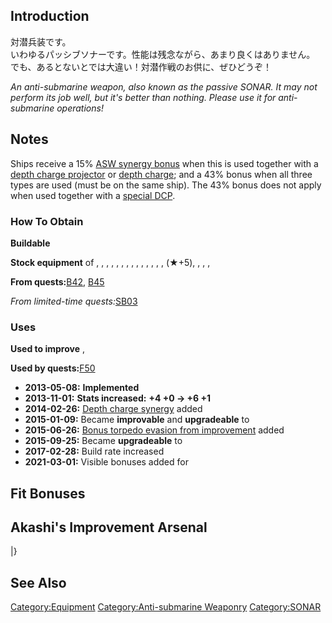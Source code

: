 {{EquipmentInfo|46}}

==Introduction==
対潜兵装です。<br>
いわゆるパッシブソナーです。性能は残念ながら、あまり良くはありません。<br>
でも、あるとないとでは大違い！対潜作戦のお供に、ぜひどうぞ！

''An anti-submarine weapon, also known as the passive SONAR. It may not perform its job well, but it's better than nothing. Please use it for anti-submarine operations!''

==Notes==
Ships receive a 15% [[Damage Calculations#Anti-Submarine Warfare|ASW synergy bonus]] when this is used together with a [[:Category:Depth Charge Projectors|depth charge projector]] or [[:Category:Depth Charges|depth charge]]; and a 43% bonus when all three types are used (must be on the same ship). The 43% bonus does not apply when used together with a [[:Category:Special Depth Charge Projectors|special DCP]].

<div class="mw-collapsible"><h3>How To Obtain</h3>
<div class="mw-collapsible-content">
'''Buildable'''

'''Stock equipment''' of {{Ship/Link|Asashimo}}, {{Ship/Link|Fukae Kai}}, {{Ship/Link|Hatakaze Kai}}, {{Ship/Link|Hayanami Kai}}, {{Ship/Link|Hiburi Kai}}, {{Ship/Link|Hirato Kai}}, {{Ship/Link|Katori Kai}}, {{Ship/Link|Kishinami Kai}}, {{Ship/Link|Matsukaze Kai}}, {{Ship/Link|Nowaki Kai}}, {{Ship/Link|Shikinami Kai Ni}}, {{Ship/Link|Shimakaze Kai}}, {{Ship/Link|Tanikaze Kai}}, {{Ship/Link|Tsushima Kai}}, {{Ship/Link|Umikaze Kai Ni}} (★+5), {{Ship/Link|Urakaze D Kai}}, {{Ship/Link|Urakaze Kai}}, {{Ship/Link|Yamakaze Kai}}, {{Ship/Link|Yukikaze Kai}}

'''From quests: '''[[Quests#B42|B42]], [[Quests#B45|B45]]

''From limited-time quests: ''[[Quests/Seasonal#SB03|SB03]]

</div></div>

<div class="mw-collapsible"><h3>Uses</h3>
<div class="mw-collapsible-content">
'''Used to improve''' {{Equipment/Link|Type 93 Passive Sonar}}, {{Equipment/Link|Type 4 Passive Sonar}}

'''Used by quests: '''[[Quests#F50|F50]]

</div></div>


<div class="mw-collapsible><h3>Updates History</h3>
<div class="mw-collapsible-content>
* '''2013-05-08:''' '''Implemented'''
* '''2013-11-01:''' '''Stats increased:'''  '''{{ASW}}+4 {{Hit}}+0 → {{ASW}}+6 {{Hit}}+1 '''
* '''2014-02-26:''' [[Damage Calculations#Anti-Submarine Warfare|Depth charge synergy]] added
* '''2015-01-09:''' Became '''improvable''' and '''upgradeable''' to {{Equipment/Link|Type 3 Active Sonar}}
* '''2015-06-26:''' [[Accuracy, Evasion and Criticals#Evasion Formulas|Bonus torpedo evasion from improvement]] added
* '''2015-09-25:''' Became '''upgradeable''' to {{Equipment/Link|Type 4 Passive Sonar}}
* '''2017-02-28:''' Build rate increased
* '''2021-03-01:''' Visible bonuses added for {{Ship/Link|Katori|Kashima|text=Katori-class}}
</div></div>

==Fit Bonuses==
{{:Type 93 Passive Sonar/Bonuses}}

==Akashi's Improvement Arsenal==
{{AkashiWorkshop}}
{{AkashiWorkshopLine2
|Name={{PAGENAME}}
|ItemType=Sonar
|Fuel=10
|Ammo=0
|Steel=30
|Baux=30
|Mats0-5=2/2
|Mats6-9=3/4
|Mats10=10/20
|Screws0-5=1/2
|Screws6-9=2/3
|Screws10=6/12
|EquipConsume0-5=-
|EquipConsume6-9=1x{{Sonar|Type 93 SONAR}}
|EquipConsume10=2x{{Sonar|Type 3 Active SONAR}}
|Sun=S<br>K<br>&nbsp;
|Mon=&nbsp;<br>&nbsp;<br>I
|Thu=S<br>&nbsp;<br>I
|Fri=S<br>K<br>I
|Sat=S<br>K<br>&nbsp;
|2ndShip=[[Shigure#Second Upgrade|Shigure Kai Ni]]<br>[[Katori#First Upgrade|Katori Kai]]<br>[[Isuzu#Second Upgrade|Isuzu Kai Ni]]
|Notes=Upgrades to [[Type 4 Passive SONAR]].
|Mats10:2=6/9
|Screws10:2=3/5
|EquipConsume10:2=2x{{Sonar|Type 93 SONAR}}
|Sun:2=Y
|Fri:2=Y
|Sat:2=Y
|2ndShip:2=[[Yuubari]]
|Notes:2=Upgrades to [[Type 3 Active Sonar]] ★+3.
}}
|}

==See Also==
{{Equipmentlist}}
[[Category:Equipment]]
[[Category:Anti-submarine Weaponry]]
[[Category:SONAR]]